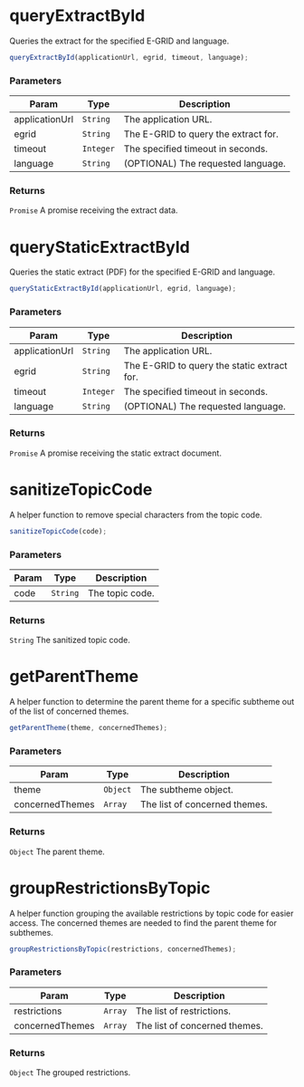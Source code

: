 
<Meta title="API Reference/Request/Extract" />

# queryExtractById

Queries the extract for the specified E-GRID and language.

```js
queryExtractById(applicationUrl, egrid, timeout, language);
```

### Parameters

| Param | Type | Description |
| --- | --- | --- |
| applicationUrl | <code>String</code> | The application URL. |
| egrid | <code>String</code> | The E-GRID to query the extract for. |
| timeout | <code>Integer</code> | The specified timeout in seconds. |
| language | <code>String</code> | (OPTIONAL) The requested language. |

### Returns

<code>Promise</code> A promise receiving the extract data.


# queryStaticExtractById

Queries the static extract (PDF) for the specified E-GRID and language.

```js
queryStaticExtractById(applicationUrl, egrid, language);
```

### Parameters

| Param | Type | Description |
| --- | --- | --- |
| applicationUrl | <code>String</code> | The application URL. |
| egrid | <code>String</code> | The E-GRID to query the static extract for. |
| timeout | <code>Integer</code> | The specified timeout in seconds. |
| language | <code>String</code> | (OPTIONAL) The requested language. |

### Returns

<code>Promise</code> A promise receiving the static extract document.


# sanitizeTopicCode

A helper function to remove special characters from the topic code.

```js
sanitizeTopicCode(code);
```

### Parameters

| Param | Type | Description |
| --- | --- | --- |
| code | <code>String</code> | The topic code. |

### Returns

<code>String</code> The sanitized topic code.


# getParentTheme

A helper function to determine the parent theme for a specific subtheme
out of the list of concerned themes.

```js
getParentTheme(theme, concernedThemes);
```

### Parameters

| Param | Type | Description |
| --- | --- | --- |
| theme | <code>Object</code> | The subtheme object. |
| concernedThemes | <code>Array</code> | The list of concerned themes. |

### Returns

<code>Object</code> The parent theme.


# groupRestrictionsByTopic

A helper function grouping the available restrictions by topic code for easier access.
The concerned themes are needed to find the parent theme for subthemes.

```js
groupRestrictionsByTopic(restrictions, concernedThemes);
```

### Parameters

| Param | Type | Description |
| --- | --- | --- |
| restrictions | <code>Array</code> | The list of restrictions. |
| concernedThemes | <code>Array</code> | The list of concerned themes. |

### Returns

<code>Object</code> The grouped restrictions.
